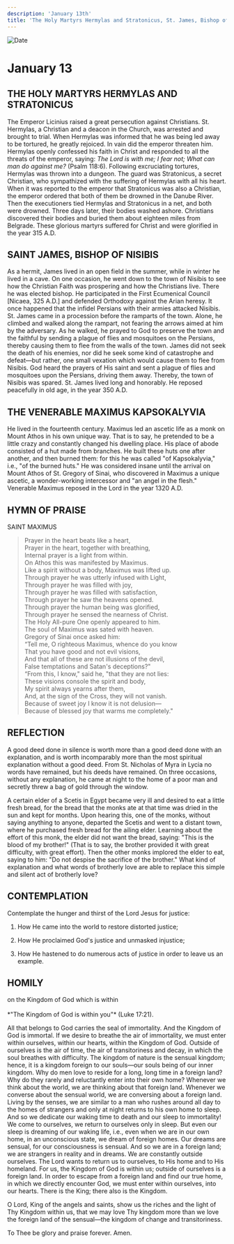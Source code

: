 ```yaml
---
description: 'January 13th'
title: 'The Holy Martyrs Hermylas and Stratonicus, St. James, Bishop of Nisibis, Venerable Maximus Kapsokalyvia'
---
```


<CustomPaginator />
<RunningHead />

<Image src="/title-imprint.png" height={68} width={50} alt="Date" className="title-imprint"/>

# <div id="date">January <Image className="four-dot" src="/four-dot.png" height={15} width={15} alt="" />13</div>

## THE HOLY MARTYRS HERMYLAS AND STRATONICUS

The Emperor Licinius raised a great persecution against Christians. St. Hermylas, a Christian and a deacon in the Church, was arrested and brought to trial. When Hermylas was informed that he was being led away to be tortured, he greatly rejoiced. In vain did the emperor threaten him. Hermylas openly confessed his faith in Christ and responded to all the threats of the emperor, saying: *The Lord is with me; I fear not; What can man do against me?* (Psalm 118:6). Following excruciating tortures, Hermylas was thrown into a dungeon. The guard was Stratonicus, a secret Christian, who sympathized with the suffering of Hermylas with all his heart. When it was reported to the emperor that Stratonicus was also a Christian, the emperor ordered that both of them be drowned in the Danube River. Then the executioners tied Hermylas and Stratonicus in a net, and both were drowned. Three days later, their bodies washed ashore. Christians discovered their bodies and buried them about eighteen miles from Belgrade. These glorious martyrs suffered for Christ and were glorified in the year 315 A.D.

## SAINT JAMES, BISHOP OF NISIBIS

As a hermit, James lived in an open field in the summer, while in winter he lived in a cave. On one occasion, he went down to the town of Nisibis to see how the Christian Faith was prospering and how the Christians live. There he was elected bishop. He participated in the First Ecumenical Council [Nicaea, 325 A.D.] and defended Orthodoxy against the Arian heresy. It once happened that the infidel Persians with their armies attacked Nisibis. St. James came in a procession before the ramparts of the town. Alone, he climbed and walked along the rampart, not fearing the arrows aimed at him by the adversary. As he walked, he prayed to God to preserve the town and the faithful by sending a plague of flies and mosquitoes on the Persians, thereby causing them to flee from the walls of the town. James did not seek the death of his enemies, nor did he seek some kind of catastrophe and defeat—but rather, one small vexation which would cause them to flee from Nisibis. God heard the prayers of His saint and sent a plague of flies and mosquitoes upon the Persians, driving them away. Thereby, the town of Nisibis was spared. St. James lived long and honorably. He reposed peacefully in old age, in the year 350 A.D.

## THE VENERABLE MAXIMUS KAPSOKALYVIA

He lived in the fourteenth century. Maximus led an ascetic life as a monk on Mount Athos in his own unique way. That is to say, he pretended to be a little crazy and constantly changed his dwelling place. His place of abode consisted of a hut made from branches. He built these huts one after another, and then burned them: for this he was called "of Kapsokalyvia," i.e., "of the burned huts." He was considered insane until the arrival on Mount Athos of St. Gregory of Sinai, who discovered in Maximus a unique ascetic, a wonder-working intercessor and "an angel in the flesh." Venerable Maximus reposed in the Lord in the year 1320 A.D.


## HYMN OF PRAISE
<div style={{textAlign:'center', color:'crimson', fontWeight:'bold'}}>
SAINT MAXIMUS
</div>

>Prayer in the heart beats like a heart,  
Prayer in the heart, together with breathing,  
Internal prayer is a light from within.  
On Athos this was manifested by Maximus.  
Like a spirit without a body, Maximus was lifted up.  
Through prayer he was utterly infused with Light,  
Through prayer he was filled with joy,  
Through prayer he was filled with satisfaction,  
Through prayer he saw the heavens opened.  
Through prayer the human being was glorified,  
Through prayer he sensed the nearness of Christ.  
The Holy All-pure One openly appeared to him.  
The soul of Maximus was sated with heaven.  
Gregory of Sinai once asked him:  
“Tell me, O righteous Maximus, whence do you know  
That you have good and not evil visions,  
And that all of these are not illusions of the devil,  
False temptations and Satan's deceptions?"  
“From this, I know," said he, "that they are not lies:  
These visions console the spirit and body,  
My spirit always yearns after them,  
And, at the sign of the Cross, they will not vanish.  
Because of sweet joy I know it is not delusion—  
Because of blessed joy that warms me completely."  


## REFLECTION

A good deed done in silence is worth more than a good deed done with an explanation, and is worth incomparably more than the most spiritual explanation without a good deed. From St. Nicholas of Myra in Lycia no words have remained, but his deeds have remained. On three occasions, without any explanation, he came at night to the home of a poor man and secretly threw a bag of gold through the window.

A certain elder of a Scetis in Egypt became very ill and desired to eat a little fresh bread, for the bread that the monks ate at that time was dried in the sun and kept for months. Upon hearing this, one of the monks, without saying anything to anyone, departed the Scetis and went to a distant town, where he purchased fresh bread for the ailing elder. Learning about the effort of this monk, the elder did not want the bread, saying: "This is the blood of my brother!" (That is to say, the brother provided it with great difficulty, with great effort). Then the other monks implored the elder to eat, saying to him: "Do not despise the sacrifice of the brother." What kind of explanation and what words of brotherly love are able to replace this simple and silent act of brotherly love?


## CONTEMPLATION

Contemplate the hunger and thirst of the Lord Jesus for justice:

1. How He came into the world to restore distorted justice;

2. How He proclaimed God's justice and unmasked injustice;

3. How He hastened to do numerous acts of justice in order to leave us an example.


## HOMILY
<div style={{textAlign:'center', color:'crimson', fontWeight:'bold'}}>
on the Kingdom of God which is within
</div><br /><div style={{textAlign:'right'}}>
*"The Kingdom of God is within you"* (Luke 17:21).
</div>

All that belongs to God carries the seal of immortality. And the Kingdom of God is immortal. If we desire to breathe the air of immortality, we must enter within ourselves, within our hearts, within the Kingdom of God. Outside of ourselves is the air of time, the air of transitoriness and decay, in which the soul breathes with difficulty. The kingdom of nature is the sensual kingdom; hence, it is a kingdom foreign to our souls—our souls being of our inner kingdom. Why do men love to reside for a long, long time in a foreign land? Why do they rarely and reluctantly enter into their own home? Whenever we think about the world, we are thinking about that foreign land. Whenever we converse about the sensual world, we are conversing about a foreign land. Living by the senses, we are similar to a man who rushes around all day to the homes of strangers and only at night returns to his own home to sleep. And so we dedicate our waking time to death and our sleep to immortality! We come to ourselves, we return to ourselves only in sleep. But even our sleep is dreaming of our waking life, i.e., even when we are in our own home, in an unconscious state, we dream of foreign homes. Our dreams are sensual, for our consciousness is sensual. And so we are in a foreign land; we are strangers in reality and in dreams. We are constantly outside ourselves. The Lord wants to return us to ourselves, to His home and to His homeland. For us, the Kingdom of God is within us; outside of ourselves is a foreign land. In order to escape from a foreign land and find our true home, in which we directly encounter God, we must enter within ourselves, into our hearts. There is the King; there also is the Kingdom.

O Lord, King of the angels and saints, show us the riches and the light of Thy Kingdom within us, that we may love Thy kingdom more than we love the foreign land of the sensual—the kingdom of change and transitoriness.

To Thee be glory and praise forever. Amen.